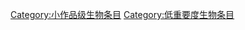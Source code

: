 {{catmore1|[[Wikipedia:生物专题|Wikipedia:生物专题]]}}
{{emptycat}}
{{生物条目统计表}}

[[Category:小作品级生物条目|Category:小作品级生物条目]]
[[Category:低重要度生物条目|Category:低重要度生物条目]]